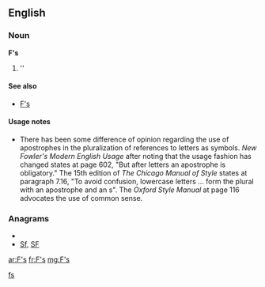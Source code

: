 ==English==

===Noun===
'''F's'''

# ''{{plural of|[[F]]}}

====See also====
*[[F's]]

====Usage notes====
*There has been some difference of opinion regarding the use of apostrophes in the pluralization of references to letters as symbols.  ''New Fowler's Modern English Usage'' after noting that the usage fashion has changed states at page 602, "But after letters an apostrophe is obligatory."    The 15th edition of ''The Chicago Manual of Style'' states at paragraph 7.16, "To avoid confusion, lowercase letters ... form the plural with an apostrophe and an s".  The ''Oxford Style Manual'' at page 116 advocates the use of common sense.

===Anagrams===
* {{alphagram|fs}}
* [[Sf#English|Sf]], [[SF#English|SF]]

[[Category:English terms spelled with '|fs]]

[[ar:F's]]
[[fr:F's]]
[[mg:F's]]